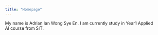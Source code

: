 ```yaml
---
title: "Homepage"
---
```


My name is Adrian Ian Wong Sye En. I am currently study in Year1 Applied AI course from SIT.
